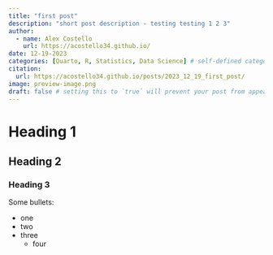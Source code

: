 ```yaml
---
title: "first post"
description: "short post description - testing testing 1 2 3"
author:
  - name: Alex Costello
    url: https://acostello34.github.io/
date: 12-19-2023
categories: [Quarto, R, Statistics, Data Science] # self-defined categories
citation: 
  url: https://acostello34.github.io/posts/2023_12_19_first_post/ 
image: preview-image.png
draft: false # setting this to `true` will prevent your post from appearing on your listing page until you're ready!
---
```


# Heading 1

## Heading 2

### Heading 3

Some bullets:

* one
* two
* three
    * four